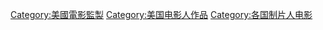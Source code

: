 [[Category:美國電影監製|Category:美國電影監製]]
[[Category:美国电影人作品|Category:美国电影人作品]]
[[Category:各国制片人电影|Category:各国制片人电影]]
